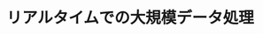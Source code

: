 ﻿---
title: "リアルタイムでの大規模データ処理"
category: "その他"
vol: 72
interviewee: "鈴村 豊太郎"
url: "https://sites.google.com/site/tokyotechsuzumuralab/"
tags: ["情報","設計","データ","通信","ソフトウェア"]
pdf: "72-3-suzumura.pdf"
career: ""
preface: "近年、ネットワーク技術の進歩やさまざまな通信機器の普及により、私たちは大量の情報をリアルタイムで受け取れるようになった。時々刻々と送られてくる大量の情報をリアルタイムで扱うために、データストリーム処理という新たなデータ処理が注目されている。データストリーム処理は、送られてくるデータを逐次的に処理することで、リアルタイムでのデータ処理を可能とする。鈴村研究室では、データストリーム処理のソフトウェアを設計することを想定し、その上で浮かび上がってくるさまざまな課題を研究している。"
---
